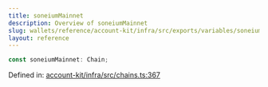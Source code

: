 ```yaml
---
title: soneiumMainnet
description: Overview of soneiumMainnet
slug: wallets/reference/account-kit/infra/src/exports/variables/soneiumMainnet
layout: reference
---
```


```ts
const soneiumMainnet: Chain;
```

Defined in: [account-kit/infra/src/chains.ts:367](https://github.com/alchemyplatform/aa-sdk/blob/08da565ff1e1b5bcae4581d79993c4ed9e522c16/account-kit/infra/src/chains.ts#L367)
